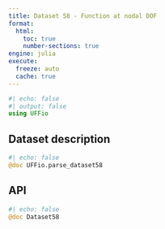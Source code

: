 ```yaml
---
title: Dataset 58 - Function at nodal DOF
format:
  html:
    toc: true
    number-sections: true
engine: julia
execute:
  freeze: auto
  cache: true
---
```


```julia
#| echo: false
#| output: false
using UFFio
```

## Dataset description

```julia
#| echo: false
@doc UFFio.parse_dataset58
```

## API

::: {.api}
```julia
#| echo: false
@doc Dataset58
```
:::
